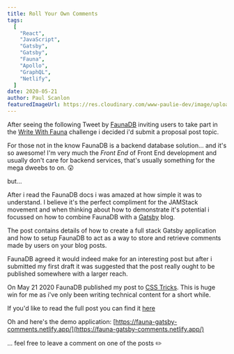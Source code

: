 ```yaml
---
title: Roll Your Own Comments
tags:
  [
    "React",
    "JavaScript",
    "Gatsby",
    "Gatsby",
    "Fauna",
    "Apollo",
    "GraphQL",
    "Netlify",
  ]
date: 2020-05-21
author: Paul Scanlon
featuredImageUrl: https://res.cloudinary.com/www-paulie-dev/image/upload/v1595915586/paulie.dev/2020/05/roll-your-own-comments_znplo2.jpg
---
```


After seeing the following Tweet by [FaunaDB](https://fauna.com/) inviting users to take part in the [Write With Fauna](https://fauna.com/blog/write-with-fauna-calling-all-jamstack-enthusiasts) challenge i decided i'd submit a proposal post topic.

<Tweet tweetLink="fauna/status/1247796436277719041" />

For those not in the know FaunaDB is a backend database solution... and it's so awesome!
I'm very much the _Front End_ of Front End development and usually don't care for backend services, that's usually something for the mega dweebs to on. 😲

but...

After i read the FaunaDB docs i was amazed at how simple it was to understand. I believe it's the perfect compliment for the JAMStack movement and when thinking about how to demonstrate it's potential i focussed on how to combine FaunaDB with a [Gatsby](https://www.gatsbyjs.org/) blog.

The post contains details of how to create a full stack Gatsby application and how to setup FaunaDB to act as a way to store and retrieve comments made by users on your blog posts.

FaunaDB agreed it would indeed make for an interesting post but after i submitted my first draft it was suggested that the post really ought to be published somewhere with a larger reach.

On May 21 2020 FaunaDB published my post to [CSS Tricks](https://css-tricks.com/roll-your-own-comments-with-gatsby-and-faunadb/). This is huge win for me as i've only been writing technical content for a short while.

If you'd like to read the full post you can find it [here](https://css-tricks.com/roll-your-own-comments-with-gatsby-and-faunadb/)

Oh and here's the demo application: [https://fauna-gatsby-comments.netlify.app/](https://fauna-gatsby-comments.netlify.app/)

... feel free to leave a comment on one of the posts ✏️
